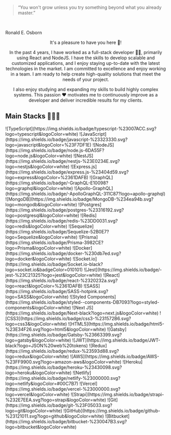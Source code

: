 
<Center className="mt-8 mb-24">
<Title>Hi! I'm Ruan 👋</Title>
</Center>

> “You won't grow unless you try something beyond what you already master.” 
<br/>
<p className="text-right font-bold">Ronald E. Osborn</p>

<Center className="mt-20 mb-16">
It's a pleasure to have you here 🤝!

In the past 4 years, I have worked as a full-stack developer 👨‍💻,
primarily using React and NodeJS. I have the skills to develop
scalable and customized applications, and I enjoy staying up-to-date with
the latest technologies in the market. I am committed to excellence and
enjoy working in a team. I am ready to help create high-quality solutions
that meet the needs of your project.

I also enjoy studying and expanding my skills to build highly complex systems.
This passion ❤️ motivates me to continuously improve as a developer and
deliver incredible results for my clients.
</Center>

## Main Stacks 🧑🏻‍💻
<SkillsContainer>
<SkillRow >
  ![TypeScript](https://img.shields.io/badge/typescript-%23007ACC.svg?logo=typescript&logoColor=white)
  ![JavaScript](https://img.shields.io/badge/javascript-%23323330.svg?logo=javascript&logoColor=%23F7DF1E)
</SkillRow>

<SkillRow>
![NodeJS](https://img.shields.io/badge/node.js-6DA55F?logo=node.js&logoColor=white)
![NestJS](https://img.shields.io/badge/nestjs-%23E0234E.svg?logo=nestjs&logoColor=white)
![Express.js](https://img.shields.io/badge/express.js-%23404d59.svg?logo=express&logoColor=%2361DAFB)
![GraphQL](https://img.shields.io/badge/-GraphQL-E10098?logo=graphql&logoColor=white)
![Apollo-GraphQL](https://img.shields.io/badge/-ApolloGraphQL-311C87?logo=apollo-graphql)
![MongoDB](https://img.shields.io/badge/MongoDB-%234ea94b.svg?logo=mongodb&logoColor=white)
![Postgres](https://img.shields.io/badge/postgres-%23316192.svg?logo=postgresql&logoColor=white)
![Redis](https://img.shields.io/badge/redis-%23DD0031.svg?logo=redis&logoColor=white)
![Sequelize](https://img.shields.io/badge/Sequelize-52B0E7?logo=Sequelize&logoColor=white)
![Prisma](https://img.shields.io/badge/Prisma-3982CE?logo=Prisma&logoColor=white)
![Docker](https://img.shields.io/badge/docker-%230db7ed.svg?logo=docker&logoColor=white)
![Socket.io](https://img.shields.io/badge/Socket.io-black?logo=socket.io&badgeColor=010101)
![Jest](https://img.shields.io/badge/-jest-%23C21325?logo=jest&logoColor=white)
</SkillRow>

<SkillRow>
![React](https://img.shields.io/badge/react-%2320232a.svg?logo=react&logoColor=%2361DAFB)
![SASS](https://img.shields.io/badge/SASS-hotpink.svg?logo=SASS&logoColor=white)
![Styled Components](https://img.shields.io/badge/styled--components-DB7093?logo=styled-components&logoColor=white)
![Next JS](https://img.shields.io/badge/Next-black?logo=next.js&logoColor=white)
![CSS3](https://img.shields.io/badge/css3-%231572B6.svg?logo=css3&logoColor=white)
![HTML5](https://img.shields.io/badge/html5-%23E34F26.svg?logo=html5&logoColor=white)
![Gatsby](https://img.shields.io/badge/Gatsby-%23663399.svg?logo=gatsby&logoColor=white)
![JWT](https://img.shields.io/badge/JWT-black?logo=JSON%20web%20tokens)
![Redux](https://img.shields.io/badge/redux-%23593d88.svg?logo=redux&logoColor=white)
</SkillRow>

<SkillRow>
![AWS](https://img.shields.io/badge/AWS-%23FF9900.svg?logo=amazon-aws&logoColor=white)
![Heroku](https://img.shields.io/badge/heroku-%23430098.svg?logo=heroku&logoColor=white)
![Netlify](https://img.shields.io/badge/netlify-%23000000.svg?logo=netlify&logoColor=#00C7B7)
![Vercel](https://img.shields.io/badge/vercel-%23000000.svg?logo=vercel&logoColor=white)
![Strapi](https://img.shields.io/badge/strapi-%232E7EEA.svg?logo=strapi&logoColor=white)
</SkillRow>

<SkillRow>
![Git](https://img.shields.io/badge/git-%23F05033.svg?logo=git&logoColor=white)
![GitHub](https://img.shields.io/badge/github-%23121011.svg?logo=github&logoColor=white)
![Bitbucket](https://img.shields.io/badge/bitbucket-%230047B3.svg?logo=bitbucket&logoColor=white)
</SkillRow>
</SkillsContainer>